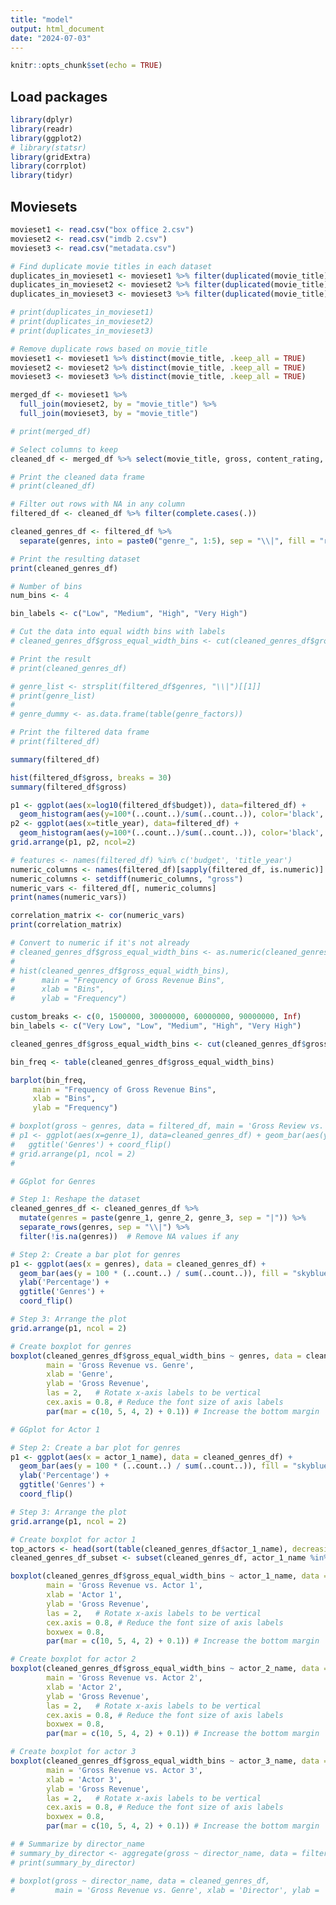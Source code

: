 ```yaml
---
title: "model"
output: html_document
date: "2024-07-03"
---
```


```r
knitr::opts_chunk$set(echo = TRUE)
```

## Load packages

```r
library(dplyr)   
library(readr)  
library(ggplot2)
# library(statsr)
library(gridExtra)
library(corrplot)
library(tidyr)
```

## Moviesets

```r

movieset1 <- read.csv("box office 2.csv")
movieset2 <- read.csv("imdb 2.csv")
movieset3 <- read.csv("metadata.csv")

```

```r
# Find duplicate movie titles in each dataset
duplicates_in_movieset1 <- movieset1 %>% filter(duplicated(movie_title) | duplicated(movie_title, fromLast = TRUE))
duplicates_in_movieset2 <- movieset2 %>% filter(duplicated(movie_title) | duplicated(movie_title, fromLast = TRUE))
duplicates_in_movieset3 <- movieset3 %>% filter(duplicated(movie_title) | duplicated(movie_title, fromLast = TRUE))

# print(duplicates_in_movieset1)
# print(duplicates_in_movieset2)
# print(duplicates_in_movieset3)

# Remove duplicate rows based on movie_title
movieset1 <- movieset1 %>% distinct(movie_title, .keep_all = TRUE)
movieset2 <- movieset2 %>% distinct(movie_title, .keep_all = TRUE)
movieset3 <- movieset3 %>% distinct(movie_title, .keep_all = TRUE)

merged_df <- movieset1 %>%
  full_join(movieset2, by = "movie_title") %>%
  full_join(movieset3, by = "movie_title")

# print(merged_df)

# Select columns to keep
cleaned_df <- merged_df %>% select(movie_title, gross, content_rating, genres, plot_keywords, director_name, actor_1_name, actor_2_name, actor_3_name, language, country, budget, title_year)

# Print the cleaned data frame
# print(cleaned_df)

# Filter out rows with NA in any column
filtered_df <- cleaned_df %>% filter(complete.cases(.))

cleaned_genres_df <- filtered_df %>%
  separate(genres, into = paste0("genre_", 1:5), sep = "\\|", fill = "right")

# Print the resulting dataset
print(cleaned_genres_df)

# Number of bins
num_bins <- 4

bin_labels <- c("Low", "Medium", "High", "Very High")

# Cut the data into equal width bins with labels
# cleaned_genres_df$gross_equal_width_bins <- cut(cleaned_genres_df$gross, breaks = num_bins, labels = bin_labels)

# Print the result
# print(cleaned_genres_df)

# genre_list <- strsplit(filtered_df$genres, "\\|")[[1]]
# print(genre_list)
# 
# genre_dummy <- as.data.frame(table(genre_factors))

# Print the filtered data frame
# print(filtered_df)

```
```r
summary(filtered_df)

hist(filtered_df$gross, breaks = 30)
summary(filtered_df$gross)

p1 <- ggplot(aes(x=log10(filtered_df$budget)), data=filtered_df) + 
  geom_histogram(aes(y=100*(..count..)/sum(..count..)), color='black', fill='white') + ylab('percentage') + ggtitle('Budget')
p2 <- ggplot(aes(x=title_year), data=filtered_df) +
  geom_histogram(aes(y=100*(..count..)/sum(..count..)), color='black', fill='white') + ylab('percentage') + ggtitle('Title Year')
grid.arrange(p1, p2, ncol=2)
```
```r
# features <- names(filtered_df) %in% c('budget', 'title_year')
numeric_columns <- names(filtered_df)[sapply(filtered_df, is.numeric)]
numeric_columns <- setdiff(numeric_columns, "gross")
numeric_vars <- filtered_df[, numeric_columns]
print(names(numeric_vars))

correlation_matrix <- cor(numeric_vars)
print(correlation_matrix)
```

```r
# Convert to numeric if it's not already
# cleaned_genres_df$gross_equal_width_bins <- as.numeric(cleaned_genres_df$gross_equal_width_bins)
# 
# hist(cleaned_genres_df$gross_equal_width_bins),
#      main = "Frequency of Gross Revenue Bins",
#      xlab = "Bins",
#      ylab = "Frequency")

custom_breaks <- c(0, 1500000, 30000000, 60000000, 90000000, Inf)
bin_labels <- c("Very Low", "Low", "Medium", "High", "Very High")

cleaned_genres_df$gross_equal_width_bins <- cut(cleaned_genres_df$gross, breaks = custom_breaks, labels = bin_labels, include.lowest = TRUE, right = FALSE)

bin_freq <- table(cleaned_genres_df$gross_equal_width_bins)

barplot(bin_freq, 
     main = "Frequency of Gross Revenue Bins",
     xlab = "Bins",
     ylab = "Frequency")
```

```r

# boxplot(gross ~ genres, data = filtered_df, main = 'Gross Review vs. Genre', xlab = 'Genre', ylab = 'Gross Revenue')
# p1 <- ggplot(aes(x=genre_1), data=cleaned_genres_df) + geom_bar(aes(y=100*(..count..)/sum(..count..))) + ylab('percentage') +
#   ggtitle('Genres') + coord_flip()
# grid.arrange(p1, ncol = 2)
# 

# GGplot for Genres 

# Step 1: Reshape the dataset
cleaned_genres_df <- cleaned_genres_df %>%
  mutate(genres = paste(genre_1, genre_2, genre_3, sep = "|")) %>%
  separate_rows(genres, sep = "\\|") %>%
  filter(!is.na(genres))  # Remove NA values if any

# Step 2: Create a bar plot for genres
p1 <- ggplot(aes(x = genres), data = cleaned_genres_df) +
  geom_bar(aes(y = 100 * (..count..) / sum(..count..)), fill = "skyblue", color = "black") +
  ylab('Percentage') +
  ggtitle('Genres') +
  coord_flip()

# Step 3: Arrange the plot
grid.arrange(p1, ncol = 2)

# Create boxplot for genres
boxplot(cleaned_genres_df$gross_equal_width_bins ~ genres, data = cleaned_genres_df,
        main = 'Gross Revenue vs. Genre', 
        xlab = 'Genre', 
        ylab = 'Gross Revenue',
        las = 2,   # Rotate x-axis labels to be vertical
        cex.axis = 0.8, # Reduce the font size of axis labels
        par(mar = c(10, 5, 4, 2) + 0.1)) # Increase the bottom margin

# GGplot for Actor 1 

# Step 2: Create a bar plot for genres
p1 <- ggplot(aes(x = actor_1_name), data = cleaned_genres_df) +
  geom_bar(aes(y = 100 * (..count..) / sum(..count..)), fill = "skyblue", color = "black") +
  ylab('Percentage') +
  ggtitle('Genres') +
  coord_flip()

# Step 3: Arrange the plot
grid.arrange(p1, ncol = 2)

# Create boxplot for actor 1
top_actors <- head(sort(table(cleaned_genres_df$actor_1_name), decreasing = TRUE), 20)
cleaned_genres_df_subset <- subset(cleaned_genres_df, actor_1_name %in% names(top_actors))

boxplot(cleaned_genres_df$gross_equal_width_bins ~ actor_1_name, data = cleaned_genres_df,
        main = 'Gross Revenue vs. Actor 1', 
        xlab = 'Actor 1', 
        ylab = 'Gross Revenue',
        las = 2,   # Rotate x-axis labels to be vertical
        cex.axis = 0.8, # Reduce the font size of axis labels
        boxwex = 0.8,
        par(mar = c(10, 5, 4, 2) + 0.1)) # Increase the bottom margin

# Create boxplot for actor 2
boxplot(cleaned_genres_df$gross_equal_width_bins ~ actor_2_name, data = cleaned_genres_df,
        main = 'Gross Revenue vs. Actor 2', 
        xlab = 'Actor 2', 
        ylab = 'Gross Revenue',
        las = 2,   # Rotate x-axis labels to be vertical
        cex.axis = 0.8, # Reduce the font size of axis labels
        boxwex = 0.8,
        par(mar = c(10, 5, 4, 2) + 0.1)) # Increase the bottom margin

# Create boxplot for actor 3
boxplot(cleaned_genres_df$gross_equal_width_bins ~ actor_3_name, data = cleaned_genres_df,
        main = 'Gross Revenue vs. Actor 3', 
        xlab = 'Actor 3', 
        ylab = 'Gross Revenue',
        las = 2,   # Rotate x-axis labels to be vertical
        cex.axis = 0.8, # Reduce the font size of axis labels
        boxwex = 0.8,
        par(mar = c(10, 5, 4, 2) + 0.1)) # Increase the bottom margin

# # Summarize by director_name
# summary_by_director <- aggregate(gross ~ director_name, data = filtered_df, FUN = summary)
# print(summary_by_director)

# boxplot(gross ~ director_name, data = cleaned_genres_df,
#         main = 'Gross Revenue vs. Genre', xlab = 'Director', ylab = 'Director Name')


```